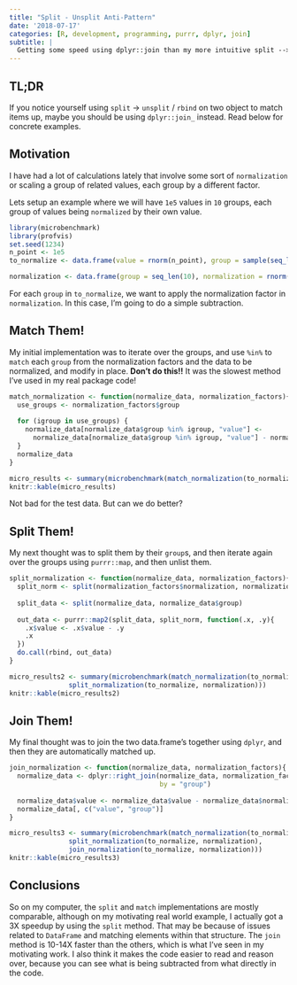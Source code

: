 ```yaml
---
title: "Split - Unsplit Anti-Pattern"
date: '2018-07-17'
categories: [R, development, programming, purrr, dplyr, join] 
subtitle: |
  Getting some speed using dplyr::join than my more intuitive split --> unsplit pattern.
---
```


## TL;DR

If you notice yourself using `split` -> `unsplit` / `rbind` on two object to
match items up, maybe you should be using `dplyr::join_` instead. Read below
for concrete examples.

## Motivation

I have had a lot of calculations lately that involve some sort of `normalization`
or scaling a group of related values, each group by a different factor.

Lets setup an example where we will have `1e5` values in `10` groups, each group
of values being `normalized` by their own value.

```r
library(microbenchmark)
library(profvis)
set.seed(1234)
n_point <- 1e5
to_normalize <- data.frame(value = rnorm(n_point), group = sample(seq_len(10), n_point, replace = TRUE))

normalization <- data.frame(group = seq_len(10), normalization = rnorm(10))
```

For each `group` in `to_normalize`, we want to apply the normalization factor in
`normalization`. In this case, I'm going to do a simple subtraction.


## Match Them!

My initial implementation was to iterate over the groups, and use `%in%` to
`match` each `group` from the normalization factors and the data to be normalized,
and modify in place. **Don't do this!!** It was
the slowest method I've used in my real package code!

```r
match_normalization <- function(normalize_data, normalization_factors){
  use_groups <- normalization_factors$group
  
  for (igroup in use_groups) {
    normalize_data[normalize_data$group %in% igroup, "value"] <- 
      normalize_data[normalize_data$group %in% igroup, "value"] - normalization_factors[normalization_factors$group %in% igroup, "normalization"]
  }
  normalize_data
}
```

```r
micro_results <- summary(microbenchmark(match_normalization(to_normalize, normalization)))
knitr::kable(micro_results)
```

Not bad for the test data. But can we do better?

## Split Them!

My next thought was to split them by their `group`s, and then iterate again over
the groups using `purrr::map`, and then unlist them.

```r
split_normalization <- function(normalize_data, normalization_factors){
  split_norm <- split(normalization_factors$normalization, normalization_factors$group)
  
  split_data <- split(normalize_data, normalize_data$group)
  
  out_data <- purrr::map2(split_data, split_norm, function(.x, .y){
    .x$value <- .x$value - .y
    .x
  })
  do.call(rbind, out_data)
}
```

```r
micro_results2 <- summary(microbenchmark(match_normalization(to_normalize, normalization),
               split_normalization(to_normalize, normalization)))
knitr::kable(micro_results2)
```

## Join Them!

My final thought was to join the two data.frame's together using `dplyr`, and then
they are automatically matched up.

```r
join_normalization <- function(normalize_data, normalization_factors){
  normalize_data <- dplyr::right_join(normalize_data, normalization_factors,
                                      by = "group")
  
  normalize_data$value <- normalize_data$value - normalize_data$normalization
  normalize_data[, c("value", "group")]
}
```

```r
micro_results3 <- summary(microbenchmark(match_normalization(to_normalize, normalization),
               split_normalization(to_normalize, normalization),
               join_normalization(to_normalize, normalization)))
knitr::kable(micro_results3)
```

## Conclusions

So on my computer, the `split` and `match` implementations are mostly comparable,
although on my motivating real world example, I actually got a 3X speedup by
using the `split` method. That may be because of issues related to `DataFrame`
and matching elements within that structure. The `join` method is 10-14X faster
than the others, which is what I've seen in my motivating work. I also think
it makes the code easier to read and reason over, because you can see what
is being subtracted from what directly in the code.
